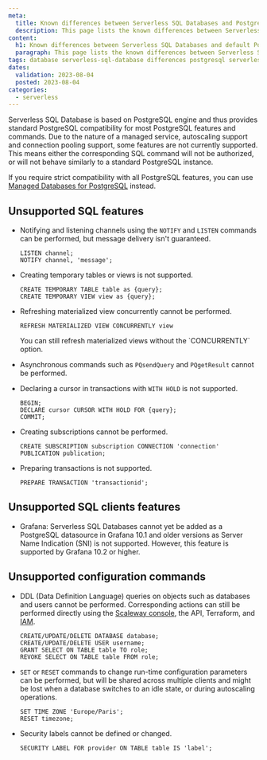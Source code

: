 ```yaml
---
meta:
  title: Known differences between Serverless SQL Databases and PostgreSQL
  description: This page lists the known differences between Serverless SQL databases and default PostgreSQL 
content:
  h1: Known differences between Serverless SQL Databases and default PostgreSQL
  paragraph: This page lists the known differences between Serverless SQL databases and default PostgreSQL 
tags: database serverless-sql-database differences postgresql serverless
dates:
  validation: 2023-08-04
  posted: 2023-08-04
categories:
  - serverless
---
```


Serverless SQL Database is based on PostgreSQL engine and thus provides standard PostgreSQL compatibility for most PostgreSQL features and commands. Due to the nature of a managed service, autoscaling support and connection pooling support, some features are not currently supported. This means either the corresponding SQL command will not be authorized, or will not behave similarly to a standard PostgreSQL instance.

If you require strict compatibility with all PostgreSQL features, you can use [Managed Databases for PostgreSQL](/managed-databases/postgresql-and-mysql/quickstart/) instead.

## Unsupported SQL features

- Notifying and listening channels using the `NOTIFY` and `LISTEN` commands can be performed, but message delivery isn't guaranteed. 

    ```
    LISTEN channel;
    NOTIFY channel, 'message';
    ```

- Creating temporary tables or views is not supported. 

    ```
    CREATE TEMPORARY TABLE table as {query};
    CREATE TEMPORARY VIEW view as {query};
    ```

- Refreshing materialized view concurrently cannot be performed. 

    ```
    REFRESH MATERIALIZED VIEW CONCURRENTLY view
    ```

    <Message type="note">
    You can still refresh materialized views without the `CONCURRENTLY` option.
    </Message>

- Asynchronous commands such as `PQsendQuery` and `PQgetResult` cannot be performed.

- Declaring a cursor in transactions with `WITH HOLD` is not supported.

    ```
    BEGIN;
    DECLARE cursor CURSOR WITH HOLD FOR {query};
    COMMIT;
    ```

- Creating subscriptions cannot be performed.

    ```
    CREATE SUBSCRIPTION subscription CONNECTION 'connection' PUBLICATION publication;
    ```

- Preparing transactions is not supported.

    ```
    PREPARE TRANSACTION 'transactionid';
    ```

## Unsupported SQL clients features

- Grafana: Serverless SQL Databases cannot yet be added as a PostgreSQL datasource in Grafana 10.1 and older versions as Server Name Indication (SNI) is not supported. However, this feature is supported by Grafana 10.2 or higher.

## Unsupported configuration commands

- DDL (Data Definition Language) queries on objects such as databases and users cannot be performed. Corresponding actions can still be performed directly using the [Scaleway console](https://console.scaleway.com/), the API, Terraform, and [IAM](https://console.scaleway.com/iam/users).

    ```
    CREATE/UPDATE/DELETE DATABASE database;
    CREATE/UPDATE/DELETE USER username;
    GRANT SELECT ON TABLE table TO role;
    REVOKE SELECT ON TABLE table FROM role;
    ```

- `SET` or `RESET` commands to change run-time configuration parameters can be performed, but will be shared across multiple clients and might be lost when a database switches to an idle state, or during autoscaling operations. 

    ```
    SET TIME ZONE 'Europe/Paris';
    RESET timezone;
    ```

- Security labels cannot be defined or changed.

    ```
    SECURITY LABEL FOR provider ON TABLE table IS 'label';
    ```